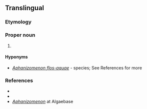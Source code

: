 ==Translingual==
{{rfi|mul}}

===Etymology===
{{rfe|mul}}

===Proper noun===
{{taxoninfl|i=1|g=n}}

# {{taxon|genus|family|{{taxlink|Aphanizomenonaceae|family|ver=190914}}|[[cyanobacteria]] that inhabit [[freshwater]] lakes and can cause [[choking bloom]]s}}

====Hyponyms====
* {{sense|genus}} ''[[Aphanizomenon flos-aquae]]'' - species; See References for more

===References===
* {{pedia|i=1}}
* {{specieslite|Aphanizomenonaceae}}
* [http://www.algaebase.org/browse/taxonomy/?id=6816 ''Aphanizomenon''] at Algaebase